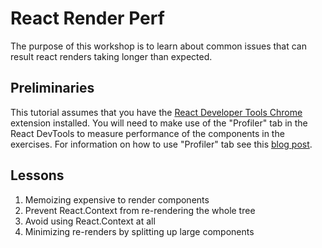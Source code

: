 
# React Render Perf

The purpose of this workshop is to learn about common issues that can result
react renders taking longer than expected.

## Preliminaries

This tutorial assumes that you have the [React Developer Tools Chrome](https://chromewebstore.google.com/detail/react-developer-tools/fmkadmapgofadopljbjfkapdkoienihi?pli=1) extension installed. You will need
to make use of the "Profiler" tab in the React DevTools to measure performance
of the components in the exercises. For information on how to use "Profiler"
tab see this [blog post](https://legacy.reactjs.org/blog/2018/09/10/introducing-the-react-profiler.html).

## Lessons

1. <Link to="/react-render-perf/lesson-01">Memoizing expensive to render components</Link>
2. <Link to="/react-render-perf/lesson-02">Prevent React.Context from re-rendering the whole tree</Link>
3. <Link to="/react-render-perf/lesson-03">Avoid using React.Context at all</Link>
4. <Link to="/react-render-perf/lesson-04">Minimizing re-renders by splitting up large components</Link>
